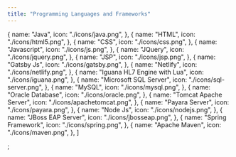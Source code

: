 ```yaml
---
title: "Programming Languages and Frameworks"
---
```


  {
    name: "Java",
    icon: "./icons/java.png",
  },
  {
    name: "HTML",
    icon: "./icons/html5.png",
  },
  {
    name: "CSS",
    icon: "./icons/css.png",
  },
  {
    name: "Javascript",
    icon: "./icons/js.png",
  },
  {
    name: "JQuery",
    icon: "./icons/jquery.png",
  },
  {
    name: "JSP",
    icon: "./icons/jsp.png",
  },
  {
    name: "Gatsby Js",
    icon: "./icons/gatsby.png",
  },
  {
    name: "Netlify",
    icon: "./icons/netlify.png",
  },
  {
    name: "Iguana HL7 Engine with Lua",
    icon: "./icons/iguana.png",
  },
  {
    name: "Microsoft SQL Server",
    icon: "./icons/sql-server.png",
  },
  {
    name: "MySQL",
    icon: "./icons/mysql.png",
  },
  {
    name: "Oracle Database",
    icon: "./icons/oracle.png",
  },
  {
    name: "Tomcat Apache Server",
    icon: "./icons/apachetomcat.png",
  },
  {
    name: "Payara Server",
    icon: "./icons/payara.png",
  },
  {
    name: "Node Js",
    icon: "./icons/nodejs.png",
  },
  {
    name: "JBoss EAP Server",
    icon: "./icons/jbosseap.png",
  },
  {
    name: "Spring Framework",
    icon: "./icons/spring.png",
  },
  {
    name: "Apache Maven",
    icon: "./icons/maven.png",
  },
]

;
